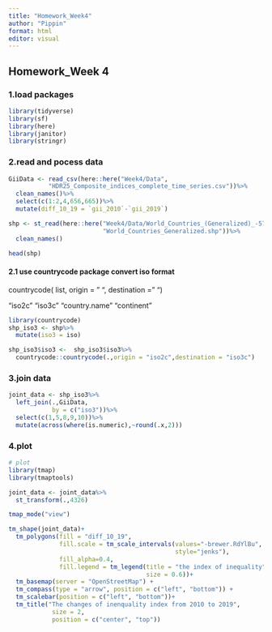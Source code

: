 ```yaml
---
title: "Homework_Week4"
author: "Pippin"
format: html
editor: visual
---
```


## Homework_Week 4

### 1.load packages

```r
library(tidyverse)
library(sf)
library(here)
library(janitor)
library(stringr)
```

### 2.read and pocess data

```r
GiiData <- read_csv(here::here("Week4/Data",
           "HDR25_Composite_indices_complete_time_series.csv"))%>%
  clean_names()%>%
  select(c(1:2,4,656,665))%>%
  mutate(diff_10_19 = `gii_2010`-`gii_2019`)
```

```r
shp <- st_read(here::here("Week4/Data/World_Countries_(Generalized)_-573431906301700955",
                          "World_Countries_Generalized.shp"))%>%
  clean_names()

head(shp)
```

#### 2.1 use countrycode package convert iso format

countrycode( list, origin = " ", destination = " ")

"iso2c" "iso3c" "country.name" "continent"

```r
library(countrycode)
shp_iso3 <- shp%>%
  mutate(iso3 = iso)

shp_iso3$iso3 <-  shp_iso3$iso3%>%
  countrycode::countrycode(.,origin = "iso2c",destination = "iso3c")
```

### 3.join data

```r
joint_data <- shp_iso3%>%
  left_join(.,GiiData,
            by = c("iso3"))%>%
  select(c(1,5,8,9,10))%>%
  mutate(across(where(is.numeric),~round(.x,2)))
```

### 4.plot

```r
# plot
library(tmap)
library(tmaptools)

joint_data <- joint_data%>%
  st_transform(.,4326)

tmap_mode("view")

tm_shape(joint_data)+
  tm_polygons(fill = "diff_10_19",
              fill.scale = tm_scale_intervals(values="-brewer.RdYlBu",
                                              style="jenks"),
              fill_alpha=0.4,
              fill.legend = tm_legend(title = "the index of inequality", 
                                      size = 0.6))+
  tm_basemap(server = "OpenStreetMap") +
  tm_compass(type = "arrow", position = c("left", "bottom")) + 
  tm_scalebar(position = c("left", "bottom"))+
  tm_title("The changes of inenquality index from 2010 to 2019", 
            size = 2,
            position = c("center", "top"))
```

```         
```
